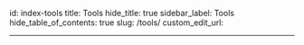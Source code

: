 id: index-tools
title: Tools
hide_title: true
sidebar_label: Tools
hide_table_of_contents: true
slug: /tools/
custom_edit_url:

---


<Languages />
